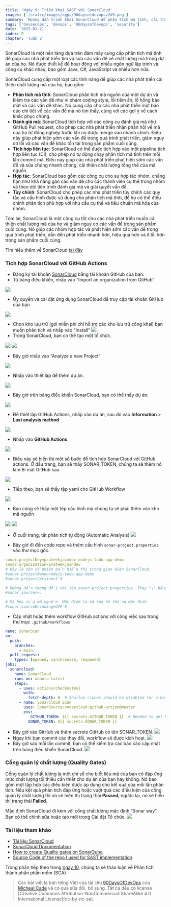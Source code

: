 ```yaml
---
title: 'Ngày 9: Triển khai SAST với SonarCloud'
images: ['/static/images/ogps/90daysofdevopsv2d9.png']
summary: 'Hướng dẫn triển khai SonarCloud để phân tích mã tĩnh, cải thiện chất lượng mã và tích hợp với GitHub Actions.'
tags: ['devsecops', 'devops', '90daysofdevops', 'security']
date: '2025-01-21'
index: 9
chapter: 'Tuần 2'
---
```


<TOCInline toc={props.toc} asDisclosure />

SonarCloud là một nền tảng dựa trên đám mây cung cấp phân tích mã tĩnh để giúp các nhà phát triển tìm và sửa các vấn đề về chất lượng mã trong dự án của họ. Nó được thiết kế để hoạt động với nhiều ngôn ngữ lập trình và công cụ khác nhau, bao gồm Java, C#, JavaScript và nhiều hơn nữa.

SonarCloud cung cấp một loạt các tính năng để giúp các nhà phát triển cải thiện chất lượng mã của họ, bao gồm:

- **Phân tích mã tĩnh**: SonarCloud phân tích mã nguồn của một dự án và kiểm tra các vấn đề như vi phạm coding style, lỗi tiềm ẩn, lỗ hổng bảo mật và các vấn đề khác. Nó cung cấp cho các nhà phát triển một báo cáo chi tiết về các vấn đề mà nó tìm thấy, cùng với các gợi ý về cách khắc phục chúng.
- **Đánh giá mã**: SonarCloud tích hợp với các công cụ đánh giá mã như GitHub Pull request, cho phép các nhà phát triển nhận phản hồi về mã của họ từ đồng nghiệp trước khi nó được merge vào nhánh chính. Điều này giúp phát hiện sớm các vấn đề trong quá trình phát triển, giảm nguy cơ lỗi và các vấn đề khác tồn tại trong sản phẩm cuối cùng.
- **Tích hợp liên tục**: SonarCloud có thể được tích hợp vào một pipeline tích hợp liên tục (CI), cho phép nó tự động chạy phân tích mã tĩnh trên mỗi lần commit mã. Điều này giúp các nhà phát triển phát hiện sớm các vấn đề và sửa chúng nhanh chóng, cải thiện chất lượng tổng thể của mã nguồn.
- **Hợp tác**: SonarCloud bao gồm các công cụ cho sự hợp tác nhóm, chẳng hạn như khả năng gán các vấn đề cho các thành viên cụ thể trong nhóm và theo dõi tiến trình đánh giá mã và giải quyết vấn đề.
- **Tùy chỉnh**: SonarCloud cho phép các nhà phát triển tùy chỉnh các quy tắc và cấu hình được sử dụng cho phân tích mã tĩnh, để họ có thể điều chỉnh phân tích phù hợp với nhu cầu cụ thể và tiêu chuẩn mã hóa của nhóm.

Tóm lại, SonarCloud là một công cụ tốt cho các nhà phát triển muốn cải thiện chất lượng mã của họ và giảm nguy cơ các vấn đề trong sản phẩm cuối cùng. Nó giúp các nhóm hợp tác và phát hiện sớm các vấn đề trong quá trình phát triển, dẫn đến phát triển nhanh hơn, hiệu quả hơn và ít lỗi hơn trong sản phẩm cuối cùng.

Tìm hiểu thêm về SonarCloud [tại đây](https://docs.sonarcloud.io/)

### Tích hợp SonarCloud với GitHub Actions

- Đăng ký tài khoản [SonarCloud](https://sonarcloud.io/) bằng tài khoản GitHub của bạn.
- Từ bảng điều khiển, nhấp vào “Import an organization from GitHub”

![](/static/images/assets/day09-1.png)

- Ủy quyền và cài đặt ứng dụng SonarCloud để truy cập tài khoản GitHub của bạn.

![](/static/images/assets/day09-2.png)

- Chọn kho lưu trữ (gói miễn phí chỉ hỗ trợ các kho lưu trữ công khai) bạn muốn phân tích và nhấp vào "Install"
  ![](/static/images/assets/day09-3.png)
- Trong SonarCloud, bạn có thể tạo một tổ chức.

![](/static/images/assets/day09-4.png)
![](/static/images/assets/day09-5.png)

- Bây giờ nhấp vào “Analyze a new Project”

![](/static/images/assets/day09-6.png)

- Nhấp vào thiết lập để thêm dự án.

![](/static/images/assets/day09-7.png)

- Bây giờ trên bảng điều khiển SonarCloud, bạn có thể thấy dự án.

![](/static/images/assets/day09-8.png)

- Để thiết lập GitHub Actions, nhấp vào dự án, sau đó vào **Information** > **Last analysis method**

![](/static/images/assets/day09-9.png)

- Nhấp vào **GitHub Actions**

![](/static/images/assets/day09-10.png)

- Điều này sẽ hiển thị một số bước để tích hợp SonarCloud với GitHub actions. Ở đầu trang, bạn sẽ thấy SONAR_TOKEN, chúng ta sẽ thêm nó làm Bí mật GitHub sau.

![](/static/images/assets/day09-11.png)

- Tiếp theo, bạn sẽ thấy tệp yaml cho GitHub Workflow

![](/static/images/assets/day09-12.png)

- Bạn cũng sẽ thấy một tệp cấu hình mà chúng ta sẽ phải thêm vào kho mã nguồn

![](/static/images/assets/day09-13.png)
![](/static/images/assets/day09-14.png)

- Ở cuối trang, tắt phân tích tự động (Automatic Analysis)
  ![](/static/images/assets/day09-15.png)

- Bây giờ đi đến code repo và thêm cấu hình `sonar-project.properties` vào thư mục gốc.

```yaml
sonar.projectKey=prateekjaindev_nodejs-todo-app-demo
sonar.organization=prateekjaindev
# Đây là tên và phiên bản hiển thị trong giao diện SonarCloud.
#sonar.projectName=nodejs-todo-app-demo
#sonar.projectVersion=1.0

# Đường dẫn tương đối với tệp sonar-project.properties. Thay "\" bằng "/" trên Windows.
#sonar.sources=.

# Mã hóa của mã nguồn. Mặc định là mã hóa hệ thống mặc định
#sonar.sourceEncoding=UTF-8
```

- Cập nhật hoặc thêm workflow GitHub actions với công việc sau trong thư mục `.github/workflows`

```yaml
name: SonarScan
on:
  push:
    branches:
      - main
  pull_request:
    types: [opened, synchronize, reopened]
jobs:
  sonarcloud:
    name: SonarCloud
    runs-on: ubuntu-latest
    steps:
      - uses: actions/checkout@v2
        with:
          fetch-depth: 0  # Shallow clones should be disabled for a better relevancy of analysis
      - name: SonarCloud Scan
        uses: SonarSource/sonarcloud-github-action@master
        env:
           GITHUB_TOKEN: ${{ secrets.GITHUB_TOKEN }}  # Needed to get PR information, if any
          SONAR_TOKEN: ${{ secrets.SONAR_TOKEN }}
```

- Bây giờ vào GitHub và thêm secrets GitHub có tên SONAR_TOKEN.
  ![](/static/images/assets/day09-16.png)
- Ngay khi bạn commit các thay đổi, workflow sẽ được kích hoạt.
  ![](/static/images/assets/day09-17.png)
- Bây giờ sau mỗi lần commit, bạn có thể kiểm tra các báo cáo cập nhật trên bảng điều khiển SonarCloud.
  ![](/static/images/assets/day09-18.png)

### Cổng quản lý chất lượng (Quality Gates)

Cổng quản lý chất lượng là một chỉ số cho biết liệu mã của bạn có đáp ứng mức chất lượng tối thiểu cần thiết cho dự án của bạn hay không. Nó bao gồm một tập hợp các điều kiện được áp dụng cho kết quả của mỗi lần phân tích. Nếu kết quả phân tích đáp ứng hoặc vượt quá các điều kiện của cổng quản lý chất lượng thì nó sẽ hiển thị trạng thái **Passed**, ngược lại, nó sẽ hiển thị trạng thái **Failed**.

Mặc định SonarCloud đi kèm với cổng chất lượng mặc định “Sonar way”. Bạn có thể chỉnh sửa hoặc tạo mới trong Cài đặt Tổ chức.
![](/static/images/assets/day09-19.png)

### Tài liệu tham khảo

- [Tài liệu SonarCloud](https://docs.sonarcloud.io/)
- [SonarCloud Documentation](https://docs.sonarcloud.io/)
- [How to create Quality gates on SonarQube](https://www.youtube.com/watch?v=8_Xt9vchlpY)
- [Source Code of the repo I used for SAST implementation](https://github.com/prateekjaindev/nodejs-todo-app-demo)

Trong phần tiếp theo trong [ngày 10](https://vntechies.dev/courses/90-ngay-devops-v2/ngay-10-tong-quan-ve-phan-tich-thanh-phan-phan-mem), chúng ta sẽ thảo luận về Phân tích thành phần phần mềm (SCA).

> Các bài viết là bản tiếng Việt của tài liệu [90DaysOfDevOps](https://github.com/MichaelCade/90DaysOfDevOps/tree/main/2023/Days) của [Micheal Cade](https://twitter.com/MichaelCade1) và có qua sửa đổi, bổ sung. Tất cả đều có license [Creative Commons Attribution-NonCommercial-ShareAlike 4.0 International License][cc-by-nc-sa].
